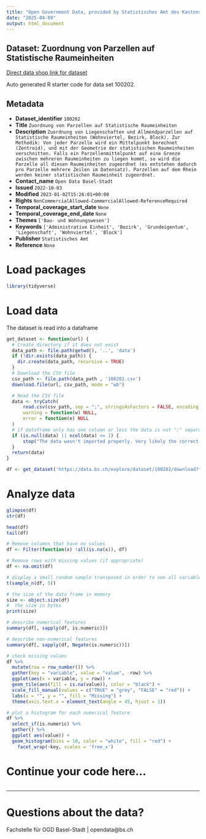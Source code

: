 ```yaml
---
title: "Open Government Data, provided by Statistisches Amt des Kantons Basel-Stadt - Fachstelle OGD"
date: "2025-04-09"
output: html_document
---
```


## Dataset: Zuordnung von Parzellen auf Statistische Raumeinheiten

[Direct data shop link for dataset](https://data.bs.ch/explore/dataset/100202)

Auto generated R starter code for data set 100202.

## Metadata

- **Dataset_identifier** `100202`
- **Title** `Zuordnung von Parzellen auf Statistische Raumeinheiten`
- **Description** `Zuordnung von Liegenschaften und Allmendparzellen auf Statistische Raumeinheiten (Wohnviertel, Bezirk, Block). Zur Methodik: Von jeder Parzelle wird ein Mittelpunkt berechnet (Zentroid), und mit der Geometrie der statistischen Raumeinheiten verschnitten. Falls ein Parzellenmittelpunkt auf eine Grenze zwischen mehreren Raumeinheiten zu liegen kommt, so wird die Parzelle all diesen Raumeinheiten zugeordnet (es entstehen dadurch pro Parzelle mehrere Zeilen im Datensatz). Parzellen auf dem Rhein werden keiner statistischen Raumeinheit zugeordnet.`
- **Contact_name** `Open Data Basel-Stadt`
- **Issued** `2022-10-03`
- **Modified** `2023-01-02T15:26:01+00:00`
- **Rights** `NonCommercialAllowed-CommercialAllowed-ReferenceRequired`
- **Temporal_coverage_start_date** `None`
- **Temporal_coverage_end_date** `None`
- **Themes** `['Bau- und Wohnungswesen']`
- **Keywords** `['Administrative Einheit', 'Bezirk', 'Grundeigentum', 'Liegenschaft', 'Wohnviertel', 'Block']`
- **Publisher** `Statistisches Amt`
- **Reference** `None`


# Load packages

```r

library(tidyverse)
```

# Load data

The dataset is read into a dataframe

```r
get_dataset <- function(url) {
  # Create directory if it does not exist
  data_path <- file.path(getwd(), '..', 'data')
  if (!dir.exists(data_path)) {
    dir.create(data_path, recursive = TRUE)
  }
  # Download the CSV file
  csv_path <- file.path(data_path , '100202.csv')
  download.file(url, csv_path, mode = "wb")

  # Read the CSV file
  data <- tryCatch(
      read.csv(csv_path, sep = ";", stringsAsFactors = FALSE, encoding = "UTF-8"),
      warning = function(w) NULL,
      error = function(e) NULL
  )
  # if dataframe only has one column or less the data is not ";" separated
  if (is.null(data) || ncol(data) <= 1) {
      stop("The data wasn't imported properly. Very likely the correct separator couldn't be found.\nPlease check the dataset manually and adjust the code.")
  }
  return(data)
}
```

```r

df <- get_dataset('https://data.bs.ch/explore/dataset/100202/download?format=csv&timezone=Europe%2FZurich')

```

# Analyze data

```r

glimpse(df)
str(df)

head(df)
tail(df)

```

```r
# Remove columns that have no values
df <- Filter(function(x) !all(is.na(x)), df)

# Remove rows with missing values (if appropriate)
df <- na.omit(df)
```

```r
# display a small random sample transposed in order to see all variables
t(sample_n(df, 5))
```

```r
# the size of the data frame in memory
size <- object.size(df)
#  the size in bytes
print(size)
```

```r
# describe numerical features
summary(df[, sapply(df, is.numeric)])
```

```r
# describe non-numerical features
summary(df[, sapply(df, Negate(is.numeric))])
```

```r
# check missing values
df %>%
  mutate(row = row_number()) %>%
  gather(key = "variable", value = "value", -row) %>%
  ggplot(aes(x = variable, y = row)) +
  geom_tile(aes(fill = is.na(value)), color = "black") +
  scale_fill_manual(values = c("TRUE" = "grey", "FALSE" = "red")) +
  labs(x = "", y = "", fill = "Missing") +
  theme(axis.text.x = element_text(angle = 45, hjust = 1))
```

```r
# plot a histogram for each numerical feature
df %>%
  select_if(is.numeric) %>%
  gather() %>%
  ggplot( aes(value)) +
  geom_histogram(bins = 10, color = "white", fill = "red") +
    facet_wrap(~key, scales = 'free_x')
```

# Continue your code here...

```r

```
------------------------------------------------------------------------

# Questions about the data?

Fachstelle für OGD Basel-Stadt | opendata@bs.ch
